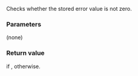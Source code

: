 {{cpp/error/error_condition/title | operator bool}}
{{cpp/error/error_condition/navbar}}
{{dcl begin}}
{{dcl | since=c++11 |
explicit operator bool() const noexcept;
}}
{{dcl end}}

Checks whether the stored error value is not zero.

===Parameters===
(none)

===Return value===
{{c|true}} if {{c|1=value != 0}}, {{c|false}} otherwise.

{{langlinks|ja|ru|zh}}